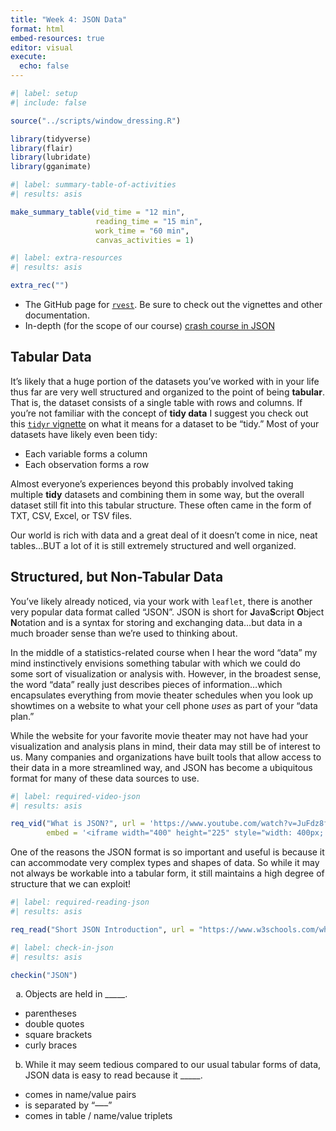 ```yaml
---
title: "Week 4: JSON Data"
format: html
embed-resources: true
editor: visual
execute: 
  echo: false
---
```


```r
#| label: setup
#| include: false

source("../scripts/window_dressing.R")

library(tidyverse)
library(flair)
library(lubridate)
library(gganimate)
```

```r
#| label: summary-table-of-activities
#| results: asis

make_summary_table(vid_time = "12 min", 
                   reading_time = "15 min", 
                   work_time = "60 min", 
                   canvas_activities = 1)
```

```r
#| label: extra-resources
#| results: asis

extra_rec("")
```

-   The GitHub page for [`rvest`](https://github.com/tidyverse/rvest). Be sure to check out the vignettes and other documentation.
-   In-depth (for the scope of our course) [crash course in JSON](https://www.youtube.com/watch?v=wI1CWzNtE-M)

## Tabular Data

It's likely that a huge portion of the datasets you've worked with in your life thus far are very well structured and organized to the point of being **tabular**. That is, the dataset consists of a single table with rows and columns. If you're not familiar with the concept of **tidy data** I suggest you check out this [`tidyr` vignette](https://cran.r-project.org/web/packages/tidyr/vignettes/tidy-data.html) on what it means for a dataset to be "tidy." Most of your datasets have likely even been tidy:

-   Each variable forms a column
-   Each observation forms a row

Almost everyone's experiences beyond this probably involved taking multiple **tidy** datasets and combining them in some way, but the overall dataset still fit into this tabular structure. These often came in the form of TXT, CSV, Excel, or TSV files.

Our world is rich with data and a great deal of it doesn't come in nice, neat tables...BUT a lot of it is still extremely structured and well organized.

## Structured, but Non-Tabular Data

You've likely already noticed, via your work with `leaflet`, there is another very popular data format called "JSON". JSON is short for **J**ava**S**cript **O**bject **N**otation and is a syntax for storing and exchanging data...but data in a much broader sense than we're used to thinking about.

In the middle of a statistics-related course when I hear the word "data" my mind instinctively envisions something tabular with which we could do some sort of visualization or analysis with. However, in the broadest sense, the word "data" really just describes pieces of information...which encapsulates everything from movie theater schedules when you look up showtimes on a website to what your cell phone *uses* as part of your "data plan."

While the website for your favorite movie theater may not have had your visualization and analysis plans in mind, their data may still be of interest to us. Many companies and organizations have built tools that allow access to their data in a more streamlined way, and JSON has become a ubiquitous format for many of these data sources to use.

```r
#| label: required-video-json
#| results: asis

req_vid("What is JSON?", url = 'https://www.youtube.com/watch?v=JuFdz8f-cT4', 
        embed = '<iframe width="400" height="225" style="width: 400px; height: 225px;" src="https://www.youtube.com/embed/JuFdz8f-cT4" frameborder="0" allow="accelerometer; autoplay; encrypted-media; gyroscope; picture-in-picture" allowfullscreen></iframe>')
```

One of the reasons the JSON format is so important and useful is because it can accommodate very complex types and shapes of data. So while it may not always be workable into a tabular form, it still maintains a high degree of structure that we can exploit!

```r
#| label: required-reading-json
#| results: asis

req_read("Short JSON Introduction", url = "https://www.w3schools.com/whatis/whatis_json.asp")
```

```r
#| label: check-in-json
#| results: asis

checkin("JSON")
```

a)  Objects are held in \_\_\_\_\_.

-   parentheses
-   double quotes
-   square brackets
-   curly braces

b)  While it may seem tedious compared to our usual tabular forms of data, JSON data is easy to read because it \_\_\_\_\_.

-   comes in name/value pairs
-   is separated by "-----"
-   comes in table / name/value triplets

<!-- Add questions from jsonlight R package -->
<!-- https://cran.r-project.org/web/packages/tidyjson/vignettes/introduction-to-tidyjson.html -->